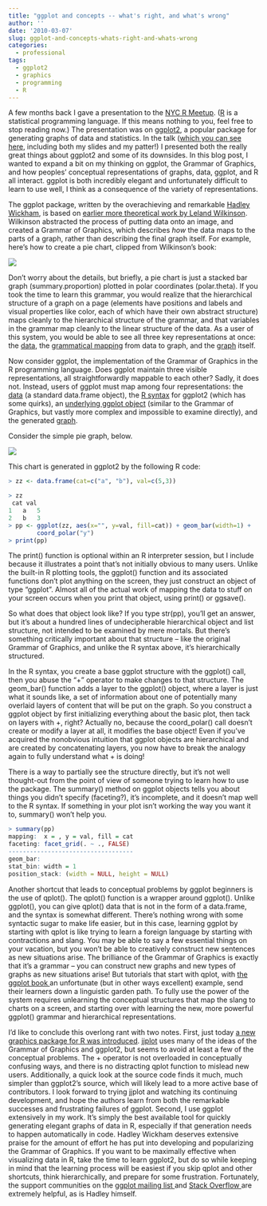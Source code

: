 ```yaml
---
title: "ggplot and concepts -- what's right, and what's wrong"
author: ''
date: '2010-03-07'
slug: ggplot-and-concepts-whats-right-and-whats-wrong
categories:
  - professional
tags:
  - ggplot2
  - graphics
  - programming
  - R
---
```


A few months back I gave a presentation to the <a href="http://www.meetup.com/nyhackr/">NYC R Meetup</a>. (<a href="http://www.r-project.org/">R</a> is a statistical programming language. If this means nothing to you, feel free to stop reading now.) The presentation was on <a href="http://had.co.nz/ggplot2/">ggplot2</a>, a popular package for generating graphs of data and statistics. In the talk (<a href="http://www.vcasmo.com/video/drewconway/7017">which you can see here</a>, including both my slides and my patter!) I presented both the really great things about ggplot2 and some of its downsides. In this blog post, I wanted to expand a bit on my thinking on ggplot, the Grammar of Graphics, and how peoples' conceptual representations of graphs, data, ggplot, and R all interact. ggplot is both incredibly elegant and unfortunately difficult to learn to use well, I think as a consequence of the variety of representations.<!--more-->

The ggplot package, written by the overachieving and remarkable <a href="http://had.co.nz/">Hadley Wickham</a>, is based on <a href="http://books.google.com/books?id=_kRX4LoFfGQC&amp;dq=grammar+of+graphics&amp;printsec=frontcover&amp;source=bn&amp;hl=en&amp;ei=7kZsS8-lDI_e8Qb4hcD2BQ&amp;sa=X&amp;oi=book_result&amp;ct=result&amp;resnum=4&amp;ved=0CB8Q6AEwAw#v=onepage&amp;q=&amp;f=false">earlier more theoretical work by Leland Wilkinson</a>. Wilkinson abstracted the process of putting data onto an image, and created a Grammar of Graphics, which describes <em>how</em> the data maps to the parts of a graph, rather than describing the final graph itself. For example, here's how to create a pie chart, clipped from Wilkinson's book:

![](/post/grammarofgraphics.png)

Don't worry about the details, but briefly, a pie chart is just a stacked bar graph (summary.proportion) plotted in polar coordinates (polar.theta). If you took the time to learn this grammar, you would realize that the hierarchical structure of a graph on a page (elements have positions and labels and visual properties like color, each of which have their own abstract structure) maps cleanly to the hierarchical structure of the grammar, and that variables in the grammar map cleanly to the linear structure of the data. As a user of this system, you would be able to see all three key representations at once: the <span style="text-decoration: underline;">data</span>, the <span style="text-decoration: underline;">grammatical mapping</span> from data to graph, and the <span style="text-decoration: underline;">graph</span> itself.

Now consider ggplot, the implementation of the Grammar of Graphics in the R programming language. Does ggplot maintain three visible representations, all straightforwardly mappable to each other? Sadly, it does not. Instead, users of ggplot must map among four representations: the <span style="text-decoration: underline;">data</span> (a standard data.frame object), the <span style="text-decoration: underline;">R syntax</span> for ggplot2 (which has some quirks), an <span style="text-decoration: underline;">underlying ggplot object</span> (similar to the Grammar of Graphics, but vastly more complex and impossible to examine directly), and the generated <span style="text-decoration: underline;">graph</span>.

Consider the simple pie graph, below.

![](/post/ggplotpie.png)

This chart is generated in ggplot2 by the following R code:
```r
> zz <- data.frame(cat=c("a", "b"), val=c(5,3))

> zz
 cat val
1   a   5
2   b   3
> pp <- ggplot(zz, aes(x="", y=val, fill=cat)) + geom_bar(width=1) + 
        coord_polar("y")
> print(pp)
```

The print() function is optional within an R interpreter session, but I include because it illustrates a point that's not initially obvious to many users. Unlike the built-in R plotting tools, the ggplot() function and its associated functions don't plot anything on the screen, they just construct an object of type "ggplot". Almost all of the actual work of mapping the data to stuff on your screen occurs when you print that object, using print() or ggsave().

So what does that object look like? If you type str(pp), you'll get an answer, but it's about a hundred lines of undecipherable hierarchical object and list structure, not intended to be examined by mere mortals. But there's something critically important about that structure -- like the original Grammar of Graphics, and unlike the R syntax above, it's hierarchically structured.

In the R syntax, you create a base ggplot structure with the ggplot() call, then you abuse the "+" operator to make changes to that structure. The geom_bar() function adds a layer to the ggplot() object, where a layer is just what it sounds like, a set of information about one of potentially many overlaid layers of content that will be put on the graph. So you construct a ggplot object by first initializing everything about the basic plot, then tack on layers with +, right? Actually no, because the coord_polar() call doesn't create or modify a layer at all, it modifies the base object! Even if you've acquired the nonobvious intuition that ggplot objects are hierarchical and are created by concatenating layers, you now have to break the analogy again to fully understand what + is doing!

There is a way to partially see the structure directly, but it's not well thought-out from the point of view of someone trying to learn how to use the package. The summary() method on ggplot objects tells you about things you didn't specify (faceting?), it's incomplete, and it doesn't map well to the R syntax. If something in your plot isn't working the way you want it to, summary() won't help you.

```r
> summary(pp)
mapping:  x = , y = val, fill = cat
faceting: facet_grid(. ~ ., FALSE)
-----------------------------------
geom_bar:
stat_bin: width = 1
position_stack: (width = NULL, height = NULL)
```

Another shortcut that leads to conceptual problems by ggplot beginners is the use of qplot(). The qplot() function is a wrapper around ggplot(). Unlike ggplot(), you can give qplot() data that is not in the form of a data.frame, and the syntax is somewhat different. There's nothing wrong with some syntactic sugar to make life easier, but in this case, learning ggplot by starting with qplot is like trying to learn a foreign language by starting with contractions and slang. You may be able to say a few essential things on your vacation, but you won't be able to creatively construct new sentences as new situations arise. The brilliance of the Grammar of Graphics is exactly that it's a grammar -- you can construct new graphs and new types of graphs as new situations arise! But tutorials that start with qplot, with <a href="http://had.co.nz/ggplot2/book/" target="_blank">the ggplot book </a>an unfortunate (but in other ways excellent) example, send their learners down a linguistic garden path. To fully use the power of the system requires unlearning the conceptual structures that map the slang to charts on a screen, and starting over with learning the new, more powerful ggplot() grammar and hierarchical representations.

I'd like to conclude this overlong rant with two notes. First, just today <a href="http://pleasescoopme.com/2010/03/07/jjplot-yet-another-plotting-library-for-r/" target="_blank">a new graphics package for R was introduced</a>. <a href="http://code.google.com/p/jjplot/" target="_blank">jjplot</a> uses many of the ideas of the Grammar of Graphics and ggplot2, but seems to avoid at least a few of the conceptual problems. The + operator is not overloaded in conceptually confusing ways, and there is no distracting qplot function to mislead new users. Additionally, a quick look at the source code finds it much, much simpler than ggplot2's source, which will likely lead to a more active base of contributors. I look forward to trying jjplot and watching its continuing development, and hope the authors learn from both the remarkable successes and frustrating failures of ggplot. Second, I use ggplot extensively in my work. It's simply the best available tool for quickly generating elegant graphs of data in R, especially if that generation needs to happen automatically in code. Hadley Wickham deserves extensive praise for the amount of effort he has put into developing and popularizing the Grammar of Graphics. If you want to be maximally effective when visualizing data in R, take the time to learn ggplot2, but do so while keeping in mind that the learning process will be easiest if you skip qplot and other shortcuts, think hierarchically, and prepare for some frustration. Fortunately, the support communities on the <a href="http://groups.google.com/group/ggplot2" target="_blank">ggplot mailing list </a>and <a href="http://stackoverflow.com/questions/tagged/ggplot2" target="_blank">Stack Overflow </a>are extremely helpful, as is Hadley himself.